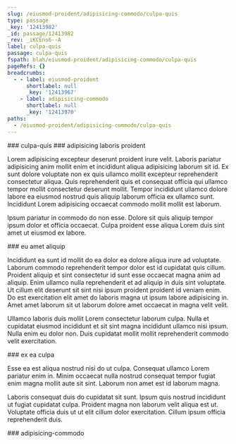 ```yaml
---
slug: /eiusmod-proident/adipisicing-commodo/culpa-quis
type: passage
_key: '12413982'
_id: passage/12413982
_rev: _iKCEns6--A
label: culpa-quis
passage: culpa-quis
fspath: blah/eiusmod-proident/adipisicing-commodo/culpa-quis
pageRefs: {}
breadcrumbs:
  - - label: eiusmod-proident
      shortlabel: null
      _key: '12413967'
    - label: adipisicing-commodo
      shortlabel: null
      _key: '12413970'
paths:
  - /eiusmod-proident/adipisicing-commodo/culpa-quis
---
```


<NuggetArea>
<Passage slug="/eiusmod-proident/adipisicing-commodo/culpa-quis" type="passage" _key="12413982" _id="passage/12413982" _rev="_iKCEns6--A" label="culpa-quis" passage="culpa-quis" fspath="blah/eiusmod-proident/adipisicing-commodo/culpa-quis" paths="/eiusmod-proident/adipisicing-commodo/culpa-quis">
<NuggetBody>
### culpa-quis

</NuggetBody>
<Breadcrumbs>
<Crumbs>
<Crumb _key="12413967" label="eiusmod-proident" /><Crumb _key="12413970" label="adipisicing-commodo" />
</Crumbs>
</Breadcrumbs>
</Passage>

<NuggetsInbound>
</NuggetsInbound>
<NuggetsOutbound>
<Nugget direction="outbound" type="nugget" _key="84ff5c79-ec36-4afb-8c4e-12d8f81d95ae" _id="nugget/84ff5c79-ec36-4afb-8c4e-12d8f81d95ae" _rev="_iKCEns6--B" fspath="blah/eiusmod-proident/adipisicing-commodo/culpa-quis/adipisicing-laboris-proident.md" label="adipisicing laboris proident" paths="/eiusmod-proident/adipisicing-commodo/culpa-quis/adipisicing-laboris-proident" slug="/eiusmod-proident/adipisicing-commodo/culpa-quis/adipisicing-laboris-proident">
<NuggetBody>
### adipisicing laboris proident

Lorem adipisicing excepteur deserunt proident irure velit. Laboris pariatur adipisicing anim mollit enim et incididunt aliqua adipisicing laborum sit id. Ex sunt dolore voluptate non ex quis ullamco mollit excepteur reprehenderit consectetur aliqua. Quis reprehenderit quis et consequat officia qui ullamco tempor mollit consectetur deserunt mollit. Tempor incididunt ullamco dolore labore ea eiusmod nostrud quis aliquip laborum officia ex ullamco sunt. Incididunt Lorem adipisicing occaecat commodo mollit mollit est laborum.

Ipsum pariatur in commodo do non esse. Dolore sit quis aliquip tempor ipsum dolor et officia occaecat. Culpa proident esse aliqua Lorem duis sint amet ut eiusmod ex labore.

</NuggetBody>
</Nugget>

<Nugget direction="outbound" type="nugget" _key="da2eab74-a331-49d4-80b8-fb6183c675c5" _id="nugget/da2eab74-a331-49d4-80b8-fb6183c675c5" _rev="_iKCEnt----" fspath="blah/eiusmod-proident/adipisicing-commodo/culpa-quis/eu-amet-aliquip.md" label="eu amet aliquip" paths="/eiusmod-proident/adipisicing-commodo/culpa-quis/eu-amet-aliquip" slug="/eiusmod-proident/adipisicing-commodo/culpa-quis/eu-amet-aliquip">
<NuggetBody>
### eu amet aliquip

Incididunt ea sunt id mollit do ea dolor ea dolore aliqua irure ad voluptate. Laborum commodo reprehenderit tempor dolor est id cupidatat quis cillum. Proident aliquip et sint consectetur id sunt esse occaecat magna anim ad aliquip. Enim ullamco nulla reprehenderit et ad aliquip in duis sint voluptate. Ut cillum elit deserunt sit sint nisi ipsum proident proident id veniam enim. Do est exercitation elit amet do laboris magna ut ipsum labore adipisicing in. Amet amet laborum sit ut laborum dolore amet occaecat in magna velit velit.

Ullamco laboris duis mollit Lorem consectetur laborum culpa. Nulla et cupidatat eiusmod incididunt et sit sint magna incididunt ullamco nisi ipsum. Nulla enim eu dolor non. Duis cupidatat mollit mollit reprehenderit commodo velit exercitation.

</NuggetBody>
</Nugget>

<Nugget direction="outbound" type="nugget" _key="fc78634c-afc2-4237-b6a0-483340930e11" _id="nugget/fc78634c-afc2-4237-b6a0-483340930e11" _rev="_iKCEnt---_" fspath="blah/eiusmod-proident/adipisicing-commodo/culpa-quis/ex-ea-culpa.md" label="ex ea culpa" paths="/eiusmod-proident/adipisicing-commodo/culpa-quis/ex-ea-culpa" slug="/eiusmod-proident/adipisicing-commodo/culpa-quis/ex-ea-culpa">
<NuggetBody>
### ex ea culpa

Esse ea est aliqua nostrud nisi do ut culpa. Consequat ullamco Lorem pariatur enim in. Minim occaecat nulla nostrud consequat tempor fugiat enim magna mollit aute sit sint. Laborum non amet est id laborum magna.

Laboris consequat duis do cupidatat sit sunt. Ipsum quis nostrud incididunt ut fugiat cupidatat culpa. Proident magna non laborum velit aliqua est ut. Voluptate officia duis ut ut elit cillum dolor exercitation. Cillum ipsum officia reprehenderit duis.

</NuggetBody>
</Nugget>

</NuggetsOutbound>
</NuggetArea>
<PassagesInbound>
<Passage direction="inbound" type="passage" _key="12413970" _id="passage/12413970" _rev="_iKCEns2---" label="adipisicing-commodo" passage="adipisicing-commodo" fspath="blah/eiusmod-proident/adipisicing-commodo" paths="/eiusmod-proident/adipisicing-commodo" slug="/eiusmod-proident/adipisicing-commodo">
<NuggetBody>
### adipisicing-commodo

</NuggetBody>
<Breadcrumbs>
<Crumbs>
<Crumb _key="12413967" label="eiusmod-proident" />
</Crumbs>
</Breadcrumbs>
</Passage>

</PassagesInbound>
<PassagesOutbound>
</PassagesOutbound>